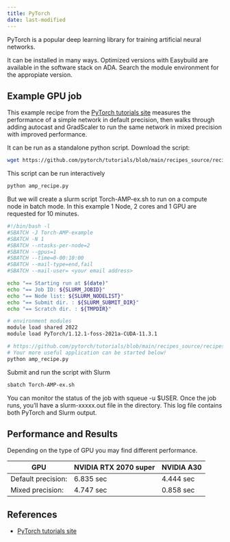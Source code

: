 ```yaml
---
title: PyTorch
date: last-modified
---
```


PyTorch is a popular deep learning library for training artificial neural networks. 

It can be installed in many ways. Optimized versions with Easybuild are available in the software stack on ADA. Search the module environment for the appropiate version.

## Example GPU job

This example recipe from the [PyTorch tutorials site](https://pytorch.org/tutorials/recipes/recipes/amp_recipe.html) measures the performance of a simple network in default precision, then walks through adding autocast and GradScaler to run the same network in mixed precision with improved performance.

It can be run as a standalone python script.
Download the script:
```sh
wget https://github.com/pytorch/tutorials/blob/main/recipes_source/recipes/amp_recipe.py
```

This script can be run interactively
```sh    
python amp_recipe.py
```

But we will create a slurm script Torch-AMP-ex.sh to run on a compute node in batch mode. In this example 1 Node, 2 cores and 1 GPU are requested for 10 minutes. 
```sh
#!/bin/bash -l
#SBATCH -J Torch-AMP-example
#SBATCH -N 1
#SBATCH --ntasks-per-node=2
#SBATCH --gpus=1
#SBATCH --time=0-00:10:00
#SBATCH --mail-type=end,fail
#SBATCH --mail-user= <your email address>

echo "== Starting run at $(date)"
echo "== Job ID: ${SLURM_JOBID}"
echo "== Node list: ${SLURM_NODELIST}"
echo "== Submit dir. : ${SLURM_SUBMIT_DIR}"
echo "== Scratch dir. : ${TMPDIR}"

# environment modules
module load shared 2022
module load PyTorch/1.12.1-foss-2021a-CUDA-11.3.1

# https://github.com/pytorch/tutorials/blob/main/recipes_source/recipes/amp_recipe.py
# Your more useful application can be started below!
python amp_recipe.py
```
Submit and run the script with Slurm
```sh
sbatch Torch-AMP-ex.sh
```

You can monitor the status of the job with squeue -u $USER. Once the job runs, you'll have a slurm-xxxxx.out file in the directory. This log file contains both PyTorch and Slurm output.

## Performance and Results

Depending on the type of GPU you may find different performance.

GPU                 | NVIDIA RTX 2070 super  | NVIDIA A30   
---                 | ---                    | ---    
Default precision:  |  6.835 sec             | 4.444 sec
Mixed precision:    |  4.747 sec             | 0.858 sec

## References
* [PyTorch tutorials site](https://pytorch.org/tutorials/recipes/recipes/amp_recipe.html)
